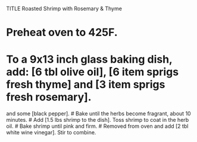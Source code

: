 TITLE Roasted Shrimp with Rosemary & Thyme

# Preheat oven to 425F.
# To a 9x13 inch glass baking dish, add: [6 tbl olive oil], [6 item sprigs fresh thyme] and [3 item sprigs fresh rosemary]. 
and some [black pepper].
# Bake until the herbs become fragrant, about 10 minutes.
# Add [1.5 lbs shrimp to the dish]. Toss shrimp to coat in the herb oil. 
# Bake shrimp until pink and firm.
# Removed from oven and add [2 tbl white wine vinegar]. Stir to combine.
